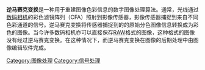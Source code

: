 {{unreferenced|time=2013-09-15T14:36:51+00:00}}
'''逆马赛克变换'''是一种用于重建图像色彩信息的数字图像处理算法。通常，光线通过[[数码相机|数码相机]]的彩色滤镜阵列（CFA）照射到影像传感器，影像传感器捕捉到来自不同色彩通道的信号。逆马赛克变换将传感器捕捉到的的原始分色图像信息转换成为彩色的图像。当今许多数码相机亦可以直接保存[[RAW|RAW]]格式的图像，这种格式的图像没有经过逆马赛克变换。在这种情况下，而逆马赛克变换在图像的后期处理中由图像编辑软件完成。

[[Category:图像处理|Category:图像处理]]
[[Category:信号处理|Category:信号处理]]